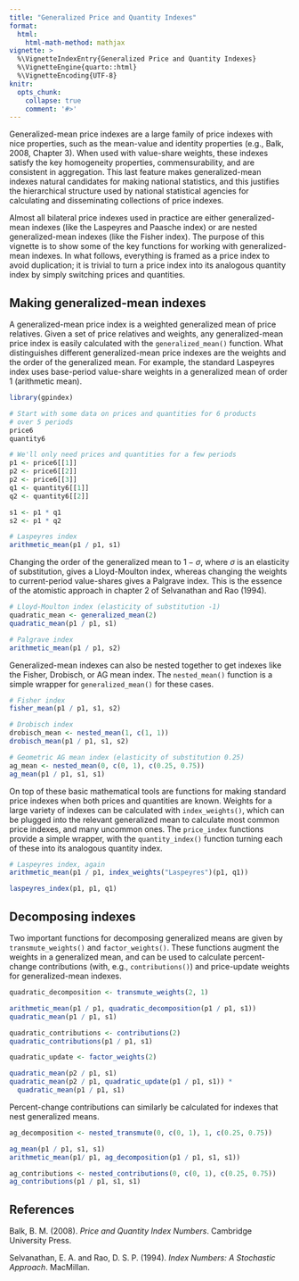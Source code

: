 ```yaml
---
title: "Generalized Price and Quantity Indexes"
format: 
  html:
    html-math-method: mathjax
vignette: >
  %\VignetteIndexEntry{Generalized Price and Quantity Indexes}
  %\VignetteEngine{quarto::html}
  %\VignetteEncoding{UTF-8}
knitr:
  opts_chunk: 
    collapse: true
    comment: '#>'
---
```


Generalized-mean price indexes are a large family of price indexes with nice properties, such as the mean-value and identity properties (e.g., Balk, 2008, Chapter 3). When used with value-share weights, these indexes satisfy the key homogeneity properties, commensurability, and are consistent in aggregation. This last feature makes generalized-mean indexes natural candidates for making national statistics, and this justifies the hierarchical structure used by national statistical agencies for calculating and disseminating collections of price indexes. 

Almost all bilateral price indexes used in practice are either generalized-mean indexes (like the Laspeyres and Paasche index) or are nested generalized-mean indexes (like the Fisher index). The purpose of this vignette is to show some of the key functions for working with generalized-mean indexes. In what follows, everything is framed as a price index to avoid duplication; it is trivial to turn a price index into its analogous quantity index by simply switching prices and quantities.

## Making generalized-mean indexes

A generalized-mean price index is a weighted generalized mean of price relatives. Given a set of price relatives and weights, any generalized-mean price index is easily calculated with the `generalized_mean()` function. What distinguishes different generalized-mean price indexes are the weights and the order of the generalized mean. For example, the standard Laspeyres index uses base-period value-share weights in a generalized mean of order 1 (arithmetic mean).

```r
library(gpindex)

# Start with some data on prices and quantities for 6 products
# over 5 periods
price6
quantity6

# We'll only need prices and quantities for a few periods
p1 <- price6[[1]]
p2 <- price6[[2]]
p2 <- price6[[3]]
q1 <- quantity6[[1]]
q2 <- quantity6[[2]]

s1 <- p1 * q1
s2 <- p1 * q2

# Laspeyres index
arithmetic_mean(p1 / p1, s1)
```

Changing the order of the generalized mean to $1 - \sigma$, where $\sigma$ is an elasticity of substitution, gives a Lloyd-Moulton index, whereas changing the weights to current-period value-shares gives a Palgrave index. This is the essence of the atomistic approach in chapter 2 of Selvanathan and Rao (1994).

```r
# Lloyd-Moulton index (elasticity of substitution -1)
quadratic_mean <- generalized_mean(2)
quadratic_mean(p1 / p1, s1)

# Palgrave index
arithmetic_mean(p1 / p1, s2)
```

Generalized-mean indexes can also be nested together to get indexes like the Fisher, Drobisch, or AG mean index. The `nested_mean()` function is a simple wrapper for `generalized_mean()` for these cases.

```r
# Fisher index
fisher_mean(p1 / p1, s1, s2)

# Drobisch index
drobisch_mean <- nested_mean(1, c(1, 1))
drobisch_mean(p1 / p1, s1, s2)

# Geometric AG mean index (elasticity of substitution 0.25)
ag_mean <- nested_mean(0, c(0, 1), c(0.25, 0.75))
ag_mean(p1 / p1, s1, s1)
```

On top of these basic mathematical tools are functions for making standard price indexes when both prices and quantities are known. Weights for a large variety of indexes can be calculated with `index_weights()`, which can be plugged into the relevant generalized mean to calculate most common price indexes, and many uncommon ones. The `price_index` functions provide a simple wrapper, with the `quantity_index()` function turning each of these into its analogous quantity index.

```r
# Laspeyres index, again
arithmetic_mean(p1 / p1, index_weights("Laspeyres")(p1, q1))

laspeyres_index(p1, p1, q1)
```

## Decomposing indexes

Two important functions for decomposing generalized means are given by `transmute_weights()` and `factor_weights()`. These functions augment the weights in a generalized mean, and can be used to calculate percent-change contributions (with, e.g., `contributions()`) and price-update weights for generalized-mean indexes.

```r
quadratic_decomposition <- transmute_weights(2, 1)

arithmetic_mean(p1 / p1, quadratic_decomposition(p1 / p1, s1))
quadratic_mean(p1 / p1, s1)

quadratic_contributions <- contributions(2)
quadratic_contributions(p1 / p1, s1)

quadratic_update <- factor_weights(2)

quadratic_mean(p2 / p1, s1)
quadratic_mean(p2 / p1, quadratic_update(p1 / p1, s1)) *
  quadratic_mean(p1 / p1, s1)
```

Percent-change contributions can similarly be calculated for indexes that nest generalized means.

```r
ag_decomposition <- nested_transmute(0, c(0, 1), 1, c(0.25, 0.75))

ag_mean(p1 / p1, s1, s1)
arithmetic_mean(p1/ p1, ag_decomposition(p1 / p1, s1, s1))

ag_contributions <- nested_contributions(0, c(0, 1), c(0.25, 0.75))
ag_contributions(p1 / p1, s1, s1)
```

## References

Balk, B. M. (2008). *Price and Quantity Index Numbers*. Cambridge University Press.

Selvanathan, E. A. and Rao, D. S. P. (1994). *Index Numbers: A Stochastic Approach*. MacMillan.

